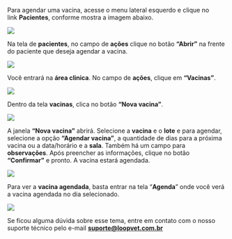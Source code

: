 Para agendar uma vacina, acesse o menu lateral esquerdo e clique no link **Pacientes**, conforme mostra a imagem abaixo.

<img src="/imagem-1.0-link-pacientes-2.webp" />

Na tela de **pacientes**, no campo de **ações** clique no botão **“Abrir”** na frente do paciente que deseja agendar a vacina.

<img src="/imagem-1.1-selecionando-o-paciente-8.webp" />

Você entrará na **área clinica**. No campo de **ações**, clique em **“Vacinas”**.

<img src="/imagem-1.2-area-clinica.webp" />

Dentro da tela **vacinas**, clica no botão **“Nova vacina”**.

<img src="/imagem-1.3-nova-vacina.webp" />

A janela **“Nova vacina”** abrirá. Selecione a **vacina** e o **lote** e para agendar, selecione a opção **“Agendar vacina”**, a quantidade de dias para a próxima vacina ou a data/horário e a **sala**. Também há um campo para **observações**. Após preencher as informações, clique no botão **“Confirmar”** e pronto. A vacina estará agendada.

<img src="/imagem-1.4-agendando-vacina.webp" />

Para ver a **vacina agendada**, basta entrar na tela “**Agenda**” onde você verá a vacina agendada no dia selecionado.

<img src="/imagem-1.5-vacina-agendada.webp" />

Se ficou alguma dúvida sobre esse tema, entre em contato com o nosso suporte técnico pelo e-mail **suporte@loopvet.com.br**

